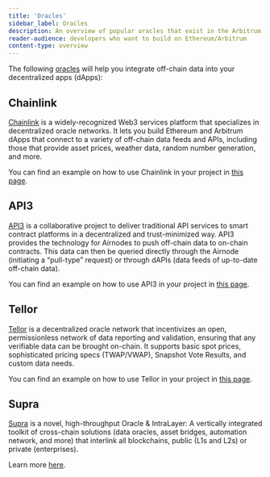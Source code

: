 ```yaml
---
title: 'Oracles'
sidebar_label: Oracles
description: An overview of popular oracles that exist in the Arbitrum ecosystem
reader-audience: developers who want to build on Ethereum/Arbitrum
content-type: overview
---
```



<KnowMoreToolsBox />

The following [oracles](../../for-devs/concepts/oracles.mdx) will help you integrate off-chain data into your decentralized apps (dApps):

## Chainlink

[Chainlink](https://chain.link/) is a widely-recognized Web3 services platform that specializes in decentralized oracle networks. It lets you build Ethereum and Arbitrum dApps that connect to a variety of off-chain data feeds and APIs, including those that provide asset prices, weather data, random number generation, and more.

You can find an example on how to use Chainlink in your project in [this page](../../devs-how-tos/how-to-use-oracles.mdx).

## API3

[API3](https://api3.org/) is a collaborative project to deliver traditional API services to smart contract platforms in a decentralized and trust-minimized way. API3 provides the technology for Airnodes to push off-chain data to on-chain contracts. This data can then be queried directly through the Airnode (initiating a “pull-type” request) or through dAPIs (data feeds of up-to-date off-chain data).

You can find an example on how to use API3 in your project in [this page](../../devs-how-tos/how-to-use-oracles.mdx).

## Tellor

[Tellor](https://tellor.io/) is a decentralized oracle network that incentivizes an open, permissionless network of data reporting and validation, ensuring that any verifiable data can be brought on-chain. It supports basic spot prices, sophisticated pricing specs (TWAP/VWAP), Snapshot Vote Results, and custom data needs.

You can find an example on how to use Tellor in your project in [this page](../../devs-how-tos/how-to-use-oracles.mdx).

## Supra

[Supra](https://supraoracles.com/) is a novel, high-throughput Oracle & IntraLayer: A vertically integrated toolkit of cross-chain solutions (data oracles, asset bridges, automation network, and more) that interlink all blockchains, public (L1s and L2s) or private (enterprises).

Learn more [here](https://supraoracles.com/docs/overview/).
